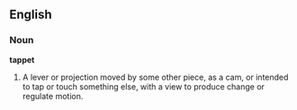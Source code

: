 ==English==

===Noun===

'''tappet'''

#A lever or projection moved by some other piece, as a cam, or intended to tap or touch something else, with a view to produce change or regulate motion.
